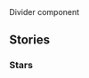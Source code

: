 
<Meta title="Components/Divider/CSS Component/Divider" id="Components/Divider" />

<Title>Divider</Title>
<Subtitle>Divider component</Subtitle>
<MaturityScale
  category={additionalDocs['Divider'].maturityCategory}
  level={additionalDocs['Divider'].maturityLevel}
/>
<Guidance
  href={additionalDocs['Divider'].guidanceHref}
  name={additionalDocs['Divider'].guidanceName}
/>

## Stories

### Stars

<Canvas>
  <Story name="Default">
    <div className="va-h-ruled--stars"></div>
  </Story>
</Canvas>
